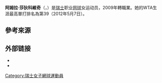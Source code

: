 {{expand|time=2016-10-13T01:29:34+00:00}}
{{unreferenced|time=2016-10-13T01:29:34+00:00}}
{{Infobox 网球
|姓名=Amra Sadiković
|image= [[File:Sadikovic_WMQ16_(7)_(27930378540).jpg|250px]]
|国籍={{SUI}}
|生年=1989年
|生日={{birth date and age|mf=yes|1989|5|6}}
|出生地={{SUI}}
|居住地=[[瑞士|瑞士]]
|身高=186
|体重=72
|持拍手=右
|反拍=雙手
|转职业年=2009年
|球拍=
|球衣=
|球鞋=
|单打最高排名=126（2016年7月18日）
|双打最高排名=148（2013年5月6日）
|现单打排名=
|现双打排名=
|单打冠军头衔=（WTA）0（ITF）8
|双打冠军头衔=（WTA）0（ITF）12
|职业战绩=270胜182负
|雙打職業戰績=132胜95负
|奖金=$226,276[[美元|美元]]
|澳网最好成绩= 
|法网最好成绩= 
|温网最好成绩= 第一輪（2016）
|美网最好成绩= 
|澳網雙打最好成績= 
|法網雙打最好成績= 
|溫網雙打最好成績= 
|美網雙打最好成績= 
|大满贯个数=
}}

'''阿姆拉·莎狄科維奇'''（{{lang-en|'''Amra Sadiković'''}}，{{bd|1989年|5月6日|catIdx=Amra, Sadiković}}）是[[瑞士|瑞士]]职业[[网球|网球]]女运动员，2009年轉職業。她的WTA生涯最高單打排名為第39（2012年5月7日）。

==參考來源==
{{reflist}}

== 外部链接 ==
{{Commonscat|Amra Sadiković}}
* {{WTA|12585}}
* {{ITF Profile|id=100078699}}

{{DEFAULTSORT:Sadiković, Amra}}

[[Category:瑞士女子網球運動員|Category:瑞士女子網球運動員]]